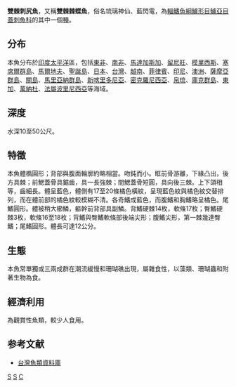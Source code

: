 {{Speciesbox 
| taxon = Centropyge bispinosa
| image = Centropyge bispinosa 1.jpg
| status = LC
| status_system = IUCN3.1
| authority =  [[Günther|Günther]], 1860
| synonyms = *''Centropyge bispinosus''<br /><small>Günther, 1860</small> 
*''Centropyge hispinosus''<br /><small>Günther, 1860</small> ''
*''Holacanthus bispinosus''<br /><small>Günther, 1860</small> ''
}}
'''雙棘刺尻魚'''，又稱'''雙棘棘蝶魚'''，俗名琉璃神仙、藍閃電，為[[輻鰭魚綱|輻鰭魚綱]][[鱸形目|鱸形目]][[鱸亞目|鱸亞目]][[蓋刺魚科|蓋刺魚科]]的其中一個[[種|種]]。

==分布==
本魚分布於[[印度|印度]][[太平洋|太平洋]]區，包括[[東非|東非]]、[[南非|南非]]、[[馬達加斯加|馬達加斯加]]、[[留尼旺|留尼旺]]、[[模里西斯|模里西斯]]、[[塞席爾群島|塞席爾群島]]、[[馬爾地夫|馬爾地夫]]、[[聖誕島|聖誕島]]、[[日本|日本]]、[[台灣|台灣]]、[[越南|越南]]、[[菲律賓|菲律賓]]、[[印尼|印尼]]、[[澳洲|澳洲]]、[[薩摩亞群島|薩摩亞群島]]、[[關島|關島]]、[[馬里亞納群島|馬里亞納群島]]、[[新喀里多尼亞|新喀里多尼亞]]、[[密克羅尼西亞|密克羅尼西亞]]、[[帛琉|帛琉]]、[[庫克群島|庫克群島]]、[[東加|東加]]、[[萬納杜|萬納杜]]、[[法屬波里尼西亞|法屬波里尼西亞]]等海域。

==深度==
水深10至50公尺。

==特徵==
本魚體橢圓形；背部與腹面輪廓約略相當。吻鈍而小。眶前骨游離，下緣凸出，後方具棘；前鰓蓋骨具鋸齒，具一長強棘；間鰓蓋骨短圓，具向後三棘。上下頜相等，齒細長。體呈藍色，體側有17至20條橘色橫紋，呈現藍色紋與橘色紋交替排列，而在體前部的橘色紋較模糊不清。各奇鰭成藍色，而腹鰭和胸鰭略呈橘色。尾鰭圓形。體被稍大櫛鱗，軀幹前背部具副鱗。背鰭硬棘14枚，軟條17枚；臀鰭硬棘3枚，軟條16至18枚；背鰭與臀鰭軟條部後端尖形；腹鰭尖形，第一棘幾達臀鰭；尾鰭圓形。體長可達12公分。

==生態==
本魚常單獨或三兩成群在潮流緩慢和珊瑚礁出現，屬雜食性，以藻類、珊瑚蟲和附著生物為食。

==經濟利用==
為觀賞性魚類，較少人食用。

==参考文献==
*[http://fishdb.sinica.edu.tw/ 台灣魚類資料庫] {{Wayback|url=http://fishdb.sinica.edu.tw/ |date=20160304193340 }}
{{Reflist}}
{{Taxonbar}}

[[Category:觀賞魚|S]]
[[Category:刺尻魚屬|S]]
[[Category:1860年描述的魚類|C]]